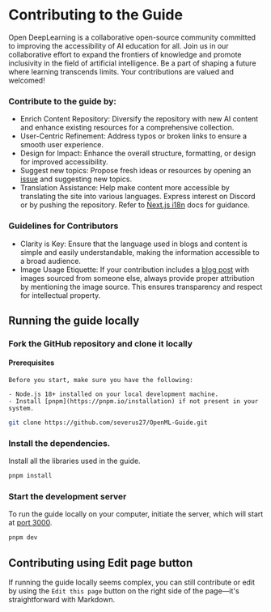 
# Contributing to the Guide

Open DeepLearning is a collaborative open-source community committed to improving the accessibility of AI education for all.
Join us in our collaborative effort to expand the frontiers of knowledge and promote inclusivity in the field of artificial intelligence. Be a part of shaping a future where learning transcends limits. Your contributions are valued and welcomed!

<Steps>

### Contribute to the guide by:

- Enrich Content Repository: Diversify the repository with new AI content and enhance existing resources for a comprehensive collection.
- User-Centric Refinement: Address typos or broken links to ensure a smooth user experience.
- Design for Impact: Enhance the overall structure, formatting, or design for improved accessibility.
- Suggest new topics: Propose fresh ideas or resources by opening an [issue](https://github.com/severus27/OpenML-Guide/issues/new) and suggesting new topics.
- Translation Assistance: Help make content more accessible by translating the site into various languages. Express interest on Discord or by pushing the repository. Refer to [Next.js i18n](https://nextra.site/docs/guide/i18n) docs for guidance.

### Guidelines for Contributors

- Clarity is Key: Ensure that the language used in blogs and content is simple and easily understandable, making the information accessible to a broad audience.
- Image Usage Etiquette: If your contribution includes a [blog post](https://www.openmlguide.org/blog/) with images sourced from someone else, always provide proper attribution by mentioning the image source. This ensures transparency and respect for intellectual property.

</Steps>

## Running the guide locally

<Steps>

### Fork the GitHub repository and clone it locally

#### Prerequisites

    Before you start, make sure you have the following:

    - Node.js 18+ installed on your local development machine.
    - Install [pnpm](https://pnpm.io/installation) if not present in your system.

```sh copy
git clone https://github.com/severus27/OpenML-Guide.git
```

### Install the dependencies.

Install all the libraries used in the guide.

```sh copy
pnpm install
```

### Start the development server

To run the guide locally on your computer, initiate the server, which will start at [port 3000](http://localhost:3000/).

```sh
pnpm dev
```
</Steps>

## Contributing using Edit page button

If running the guide locally seems complex, you can still contribute or edit by using the `Edit this page` button on the right side of the page—it's straightforward with Markdown.
